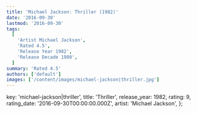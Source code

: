 ```yaml
---
title: 'Michael Jackson: Thriller (1982)'
date: '2016-09-30'
lastmod: '2016-09-30'
tags:
  [
    'Artist Michael Jackson',
    'Rated 4.5',
    'Release Year 1982',
    'Release Decade 1980',
  ]
summary: 'Rated 4.5'
authors: ['default']
images: ['/content/images/michael-jackson|thriller.jpg']
---
```


  key: 'michael-jackson|thriller',
  title: 'Thriller',
  release_year: 1982,
  rating: 9,
  rating_date: '2016-09-30T00:00:00.000Z',
  artist: 'Michael Jackson',
};

<MusicRating data={data} />

